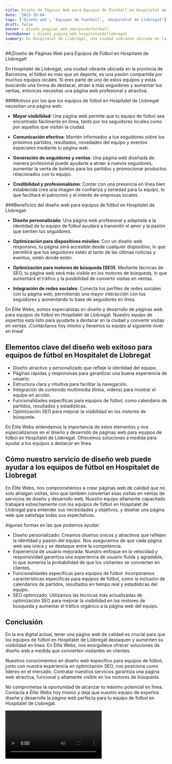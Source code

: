 ```yaml
---
title: Diseño de Páginas Web para Equipos de Football en Hospitalet de Llobregat
date: '2023-10-04'
tags: ['Diseño web', 'Equipos de Football', 'Hospitalet de Llobregat']
draft: false
banner : diseño_paginas_web_equiposdefootball
fondoBanner : diseño_pagina_web_hospitaletdellobregat
summary: En Hospitalet de Llobregat, una ciudad vibrante ubicada en la provincia de Barcelona, el fútbol es más que un deporte, es una pasión compartida por muchos equipos locales. Si eres parte de uno de estos equipos y estás buscando una forma de destacar, atraer a más seguidores y aumentar tus ventas, entonces necesitas una página web profesional y atractiva.
---
```


##¡Diseño de Páginas Web para Equipos de Fútbol en Hospitalet de Llobregat!

En Hospitalet de Llobregat, una ciudad vibrante ubicada en la provincia de Barcelona, el fútbol es más que un deporte, es una pasión compartida por muchos equipos locales. Si eres parte de uno de estos equipos y estás buscando una forma de destacar, atraer a más seguidores y aumentar tus ventas, entonces necesitas una página web profesional y atractiva.

###Motivos por los que los equipos de fútbol en Hospitalet de Llobregat necesitan una página web:

- **Mayor visibilidad**: Una página web permite que tu equipo de fútbol sea encontrado fácilmente en línea, tanto por los seguidores locales como por aquellos que visitan la ciudad.

- **Comunicación efectiva**: Mantén informados a tus seguidores sobre los próximos partidos, resultados, novedades del equipo y eventos especiales mediante tu página web.

- **Generación de seguidores y ventas**: Una página web diseñada de manera profesional puede ayudarte a atraer a nuevos seguidores, aumentar la venta de boletos para los partidos y promocionar productos relacionados con tu equipo.

- **Credibilidad y profesionalismo**: Contar con una presencia en línea bien establecida crea una imagen de confianza y seriedad para tu equipo, lo que facilitará el patrocinio y el interés de empresas locales.

###Beneficios del diseño web para equipos de fútbol en Hospitalet de Llobregat:

- **Diseño personalizado**: Una página web profesional y adaptada a la identidad de tu equipo de fútbol ayudará a transmitir el amor y la pasión que sienten tus seguidores.

- **Optimización para dispositivos móviles**: Con un diseño web responsivo, tu página será accesible desde cualquier dispositivo, lo que permitirá que tus seguidores estén al tanto de las últimas noticias y eventos, estén donde estén.

- **Optimización para motores de búsqueda (SEO)**: Mediante técnicas de SEO, tu página web será más visible en los motores de búsqueda, lo que aumentará el tráfico y la posibilidad de convertir visitas en ventas.

- **Integración de redes sociales**: Conecta tus perfiles de redes sociales con tu página web, permitiendo una mayor interacción con tus seguidores y aumentando tu base de seguidores en línea.

En Élite Webs, somos especialistas en diseño y desarrollo de páginas web para equipos de fútbol en Hospitalet de Llobregat. Nuestro equipo de expertos está listo para ayudarte a destacar en la ciudad y convertir visitas en ventas. ¡Contáctanos hoy mismo y llevemos tu equipo al siguiente nivel en línea!

<GifSeo />

<Cta />

## Elementos clave del diseño web exitoso para equipos de fútbol en Hospitalet de Llobregat

- Diseño atractivo y personalizado que refleje la identidad del equipo.
- Páginas rápidas y responsivas para garantizar una buena experiencia de usuario.
- Estructura clara y intuitiva para facilitar la navegación.
- Integración de contenido multimedia (fotos, videos) para mostrar el equipo en acción.
- Funcionalidades específicas para equipos de fútbol, como calendario de partidos, resultados y estadísticas.
- Optimización SEO para mejorar la visibilidad en los motores de búsqueda.

En Élite Webs entendemos la importancia de estos elementos y nos especializamos en el diseño y desarrollo de páginas web para equipos de fútbol en Hospitalet de Llobregat. Ofrecemos soluciones a medida para ayudar a los equipos a destacar en línea.

## Cómo nuestro servicio de diseño web puede ayudar a los equipos de fútbol en Hospitalet de Llobregat

En Élite Webs, nos comprometemos a crear páginas web de calidad que no solo atraigan visitas, sino que también conviertan esas visitas en ventas de servicios de diseño y desarrollo web. Nuestro equipo altamente capacitado trabajará estrechamente con los equipos de fútbol en Hospitalet de Llobregat para entender sus necesidades y objetivos, y diseñar una página web que satisfaga todas sus expectativas.

Algunas formas en las que podemos ayudar:

- Diseño personalizado: Creamos diseños únicos y atractivos que reflejen la identidad y pasión del equipo. Nos aseguramos de que cada página web sea única y se destaque entre la competencia.
- Experiencia de usuario mejorada: Nuestro enfoque en la velocidad y responsividad garantiza una experiencia de usuario fluida y agradable, lo que aumenta la probabilidad de que los visitantes se conviertan en clientes.
- Funcionalidades específicas para equipos de fútbol: Incorporamos características específicas para equipos de fútbol, como la inclusión de calendarios de partidos, resultados en tiempo real y estadísticas del equipo.
- SEO optimizado: Utilizamos las técnicas más actualizadas de optimización SEO para mejorar la visibilidad en los motores de búsqueda y aumentar el tráfico orgánico a la página web del equipo.

## Conclusión

En la era digital actual, tener una página web de calidad es crucial para que los equipos de fútbol en Hospitalet de Llobregat destaquen y aumenten su visibilidad en línea. En Élite Webs, nos enorgullece ofrecer soluciones de diseño web a medida que convierten visitantes en clientes.

Nuestros conocimientos en diseño web específico para equipos de fútbol, junto con nuestra experiencia en optimización SEO, nos posiciona como líderes en el mercado. Contratar nuestros servicios garantiza una página web atractiva, funcional y altamente visible en los motores de búsqueda.

No comprometas la oportunidad de alcanzar tu máximo potencial en línea. Contacta a Élite Webs hoy mismo y deja que nuestro equipo de expertos diseñe y desarrolle la página web perfecta para tu equipo de fútbol en Hospitalet de Llobregat.

<Video />

<CtaBot job='Equipos de Football' city='Hospitalet de Llobregat'/>

<Gmaps query='Hospitalet de Llobregat+españa+maps' />